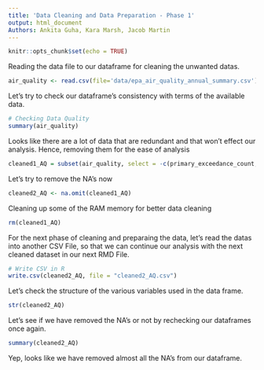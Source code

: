 ```yaml
---
title: 'Data Cleaning and Data Preparation - Phase 1'
output: html_document
Authors: Ankita Guha, Kara Marsh, Jacob Martin
---
```


```r
knitr::opts_chunk$set(echo = TRUE)
```


Reading the data file to our dataframe for cleaning the unwanted datas. 
```r
air_quality <- read.csv(file='data/epa_air_quality_annual_summary.csv')

```

Let's try to check our dataframe's consistency with terms of the available data.

```r
# Checking Data Quality
summary(air_quality)
```

Looks like there are a lot of data that are redundant and that won't effect our analysis. Hence, removing them for the ease of analysis

```r
cleaned1_AQ = subset(air_quality, select = -c(primary_exceedance_count, secondary_exceedance_count, first_max_non_overlapping_value, second_max_non_overlapping_value, first_no_max_datetime, second_no_max_datetime, datum, local_site_name, city_name, cbsa_name, first_max_datetime, second_max_datetime, third_max_datetime, fourth_max_datetime, poc, null_data_count, state_code, county_code, site_num, pollutant_standard))
```

Let's try to remove the NA's now

```r
cleaned2_AQ <- na.omit(cleaned1_AQ)
```

Cleaning up some of the RAM memory for better data cleaning

```r
rm(cleaned1_AQ)
```

For the next phase of cleaning and preparaing the data, let's read the datas into another CSV File, so that we can continue our analysis with the next cleaned dataset in our next RMD File.

```r
# Write CSV in R
write.csv(cleaned2_AQ, file = "cleaned2_AQ.csv")
```

Let's check the structure of the various variables used in the data frame.

```r
str(cleaned2_AQ)
```
Let's see if we have removed the NA's or not by rechecking our dataframes once again. 

```r
summary(cleaned2_AQ)
```

Yep, looks like we have removed almost all the NA's from our dataframe. 



